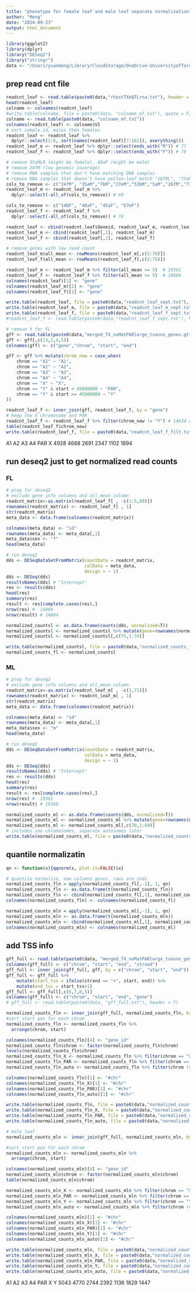 ```yaml
---
title: "phenotype for female leaf and male leaf separate normalization"
author: "Meng"
date: "2024-09-23"
output: html_document
---
```


```r
library(ggplot2)
library(dplyr)
library("DESeq2")
library("stringr")
data <- "/Users/yuanmeng/Library/CloudStorage/OneDrive-UniversityofToronto/Manuscripts/rumex_eqtl/"
```

## prep read cnt file
```r
readcnt_leaf <- read.table(paste0(data,"rhastTXeQTLrna.txt"), header = T)
head(readcnt_leaf)
colname <- colnames(readcnt_leaf)
#write.table(colname, file = paste0(data, "colname_mf.txt"), quote = F, row.names = F)
colname <- read.table(paste0(data, "colname_mf.txt"))
colnames(readcnt_leaf) <- colname$V1
# sort sample id, males then females
readcnt_leaf <- readcnt_leaf %>%
  dplyr::select(1:6, sort(names(readcnt_leaf)[7:161]), everything())
readcnt_leaf_m <- readcnt_leaf %>% dplyr::select(ends_with("M")) # 77
readcnt_leaf_f <- readcnt_leaf %>% dplyr::select(ends_with("F")) # 78

# remove 35aMLR (might be female), 40aF (might be male)
# remove 24fM (low genomic coverage)
# remove RNA samples that don't have matching DNA samples
# remove RNA samples that doesn't have pollen-leaf match "26fML", "73aML"
cols_to_remove <- c("24fM", "35aM","7bM","27eM","53bM","5aM","26fM","73aM")
readcnt_leaf_m <- readcnt_leaf_m %>%
  dplyr::select(-all_of(cols_to_remove)) # 69

cols_to_remove <- c("14bF", "40aF", "45aF", "67eF")
readcnt_leaf_f <- readcnt_leaf_f %>%
  dplyr::select(-all_of(cols_to_remove)) # 74

readcnt_leaf <- cbind(readcnt_leaf$Geneid, readcnt_leaf_m, readcnt_leaf_f)
readcnt_leaf_m <- cbind(readcnt_leaf[,1], readcnt_leaf_m)
readcnt_leaf_f <- cbind(readcnt_leaf[,1], readcnt_leaf_f)

# remove genes with low read count 
readcnt_leaf_m$all_mean <- rowMeans(readcnt_leaf_m[,c(2:70)])
readcnt_leaf_f$all_mean <- rowMeans(readcnt_leaf_f[,c(2:75)])

readcnt_leaf_m <- readcnt_leaf_m %>% filter(all_mean >= 5)  # 19361
readcnt_leaf_f <- readcnt_leaf_f %>% filter(all_mean >= 5)  # 18604
colnames(readcnt_leaf)[1] <- "gene"
colnames(readcnt_leaf_m)[1] <- "gene"
colnames(readcnt_leaf_f)[1] <- "gene"

write.table(readcnt_leaf, file = paste0(data,"readcnt_leaf_sept.txt"), row.names = FALSE, quote = F) # 37659
write.table(readcnt_leaf_m, file = paste0(data,"readcnt_leaf_m_sept.txt"), row.names = FALSE, quote = F)
write.table(readcnt_leaf_f, file = paste0(data,"readcnt_leaf_f_sept.txt"), row.names = FALSE, quote = F)
#readcnt_leaf_f <- read.table(paste0(data,"readcnt_leaf_f_sept.txt"), header = T, check.names = F)

# remove Y for FL
gff <- read.table(paste0(data,"merged_TX_noMatPARlarge_txanno_genes.gtf"))
gff <- gff[,c(13,1,4,5)]
colnames(gff) <- c("gene","chrom", "start", "end")

gff <- gff %>% mutate(chrom_new = case_when(
    chrom == "A1" ~ "A1",
    chrom == "A2" ~ "A2",
    chrom == "A3" ~ "A3",
    chrom == "A4" ~ "A4",
    chrom == "X" ~ "X",
    chrom == "Y" & start < 45000000 ~ "PAR",
    chrom == "Y" & start >= 45000000 ~ "Y"
))

readcnt_leaf_f <- inner_join(gff, readcnt_leaf_f, by = "gene")
# keep the X chromosome and PAR
readcnt_leaf_f <- readcnt_leaf_f %>% filter(chrom_new != "Y") # 14634 A 17630
table(readcnt_leaf_f$chrom_new)
write.table(readcnt_leaf_f, file = paste0(data,"readcnt_leaf_f_filt.txt"), row.names = FALSE, quote = F)
```
A1   A2   A3   A4  PAR    X 
4928 4668 2691 2347 1102 1894

## run deseq2 just to get normalized read counts
### FL
```r
# prep for deseq2
# exclude gene info columns and all_mean column
readcnt_matrix<-as.matrix(readcnt_leaf_f[ , -c(1:5,80)]) 
rownames(readcnt_matrix) <- readcnt_leaf_f[ , 1]
str(readcnt_matrix)
meta_data <- data.frame(colnames(readcnt_matrix))

colnames(meta_data) <- "id"
rownames(meta_data) <- meta_data[,1]
meta_data$sex <- "f"
head(meta_data)

# run deseq2
dds <- DESeqDataSetFromMatrix(countData = readcnt_matrix, 
                              colData = meta_data,
                              design = ~ 1)
dds <- DESeq(dds)
resultsNames(dds) # "Intercept"
res <- results(dds)
head(res)
summary(res)
result <- res[complete.cases(res),]
nrow(res) #  14804
nrow(result) # 14804

normalized_countsl <- as.data.frame(counts(dds, normalized=T))
normalized_countsl <- normalized_countsl %>% mutate(gene=rownames(normalized_countsl)) 
normalized_countsl <- normalized_countsl[,c(75,1:74)]

write.table(normalized_countsl, file = paste0(data,"normalized_counts_fl_sept.txt"), row.names = FALSE, quote = F)
normalized_counts_fl <- normalized_countsl
```

### ML
```r
# prep for deseq2
# exclude gene info columns and all_mean column
readcnt_matrix<-as.matrix(readcnt_leaf_m[ , -c(1,71)]) 
rownames(readcnt_matrix) <- readcnt_leaf_m[ , 1]
str(readcnt_matrix)
meta_data <- data.frame(colnames(readcnt_matrix))

colnames(meta_data) <- "id"
rownames(meta_data) <- meta_data[,1]
meta_data$sex <- "m"
head(meta_data)

# run deseq2
dds <- DESeqDataSetFromMatrix(countData = readcnt_matrix, 
                              colData = meta_data,
                              design = ~ 1)
dds <- DESeq(dds)
resultsNames(dds) # "Intercept"
res <- results(dds)
head(res)
summary(res)
result <- res[complete.cases(res),]
nrow(res) #  19361
nrow(result) # 19360

normalized_counts_ml <- as.data.frame(counts(dds, normalized=T))
normalized_counts_ml <- normalized_counts_ml %>% mutate(gene=rownames(normalized_counts_ml)) 
normalized_counts_ml <- normalized_counts_ml[,c(70,1:69)]
# includes sex chromosomes, separate autosomes later
write.table(normalized_counts_ml, file = paste0(data,"normalized_counts_ml_sept.txt"), row.names = FALSE, quote = F)
```


## quantile normalizatin
```r
qn <- function(x){qqnorm(x, plot.it=FALSE)$x}

# quantile normalize, now columns genes, rows are inds
normalized_counts_fln = apply(normalized_counts_fl[,-1], 1, qn)
normalized_counts_fln <- as.data.frame(t(normalized_counts_fln))
normalized_counts_fln <- cbind(normalized_counts_fl[,1], normalized_counts_fln)
colnames(normalized_counts_fln) <- colnames(normalized_counts_fl)

normalized_counts_mln = apply(normalized_counts_ml[,-1], 1, qn)
normalized_counts_mln <- as.data.frame(t(normalized_counts_mln))
normalized_counts_mln <- cbind(normalized_counts_ml[,1], normalized_counts_mln)
colnames(normalized_counts_mln) <- colnames(normalized_counts_ml)

```

## add TSS info
```r
gff_full <- read.table(paste0(data, "merged_TX_noMatPARlarge_txanno_gene_full.bed"))
colnames(gff_full) <- c("chrom", "start", "end", "strand")
gff_full <- inner_join(gff_full, gff, by = c("chrom", "start", "end"))
gff_full <- gff_full %>%
    mutate(start_tss = ifelse(strand == "+", start, end)) %>%
    mutate(end_tss = start_tss+1) 
gff_full <- gff_full[,c(6,7,8,5)]
colnames(gff_full) <- c("chrom", "start", "end", "gene")
# gff_full <- read.table(paste0(data, "gff_full.txt"), header = T)

normalized_counts_fln <- inner_join(gff_full, normalized_counts_fln, by = "gene")
#sort start pos for each chrom
normalized_counts_fln <- normalized_counts_fln %>%
  arrange(chrom, start) 

colnames(normalized_counts_fln)[4] <- "gene_id"
normalized_counts_fln$chrom <- factor(normalized_counts_fln$chrom)
levels(normalized_counts_fln$chrom)
normalized_counts_fln_X <- normalized_counts_fln %>% filter(chrom == "X") #1894
normalized_counts_fln_PAR <- normalized_counts_fln %>% filter(chrom == "PAR") #1102
normalized_counts_fln_auto <- normalized_counts_fln %>% filter(chrom != "PAR" & chrom != "X") #14634

colnames(normalized_counts_fln)[1] <- "#chr"
colnames(normalized_counts_fln_X)[1] <- "#chr"
colnames(normalized_counts_fln_PAR)[1] <- "#chr"
colnames(normalized_counts_fln_auto)[1] <- "#chr"

write.table(normalized_counts_fln, file = paste0(data,"normalized_counts_fln_X_PAR.bed"), row.names = FALSE, quote = F, sep = "\t")
write.table(normalized_counts_fln_X, file = paste0(data,"normalized_counts_fln_X.bed"), row.names = FALSE, quote = F, sep = "\t")
write.table(normalized_counts_fln_PAR, file = paste0(data,"normalized_counts_fln_PAR.bed"), row.names = FALSE, quote = F, sep = "\t")
write.table(normalized_counts_fln_auto, file = paste0(data,"normalized_counts_fln_auto.bed"), row.names = FALSE, quote = F, sep = "\t")

```

```r
# male leaf
normalized_counts_mln <- inner_join(gff_full, normalized_counts_mln, by = "gene")

#sort start pos for each chrom
normalized_counts_mln <- normalized_counts_mln %>%
  arrange(chrom, start) 

colnames(normalized_counts_mln)[4] <- "gene_id"
normalized_counts_mln$chrom <- factor(normalized_counts_mln$chrom)
table(normalized_counts_mln$chrom)

normalized_counts_mln_X <- normalized_counts_mln %>% filter(chrom == "X") # 1829
normalized_counts_mln_PAR <- normalized_counts_mln %>% filter(chrom == "PAR") # 1136
normalized_counts_mln_Y <- normalized_counts_mln %>% filter(chrom == "Y") # 1447
normalized_counts_mln_auto <- normalized_counts_mln %>% filter(chrom != "PAR" & chrom != "X" & chrom != "Y") # 14949

colnames(normalized_counts_mln)[1] <- "#chr"
colnames(normalized_counts_mln_X)[1] <- "#chr"
colnames(normalized_counts_mln_PAR)[1] <- "#chr"
colnames(normalized_counts_mln_Y)[1] <- "#chr"
colnames(normalized_counts_mln_auto)[1] <- "#chr"

write.table(normalized_counts_mln, file = paste0(data,"normalized_counts_mln_full.bed"), row.names = FALSE, quote = F, sep = "\t")
write.table(normalized_counts_mln_X, file = paste0(data,"normalized_counts_mln_X.bed"), row.names = FALSE, quote = F, sep = "\t")
write.table(normalized_counts_mln_PAR, file = paste0(data,"normalized_counts_mln_PAR.bed"), row.names = FALSE, quote = F, sep = "\t")
write.table(normalized_counts_mln_Y, file = paste0(data,"normalized_counts_mln_Y.bed"), row.names = FALSE, quote = F, sep = "\t")
write.table(normalized_counts_mln_auto, file = paste0(data,"normalized_counts_mln_auto.bed"), row.names = FALSE, quote = F, sep = "\t")
```
 A1   A2   A3   A4  PAR    X    Y 
5043 4770 2744 2392 1136 1829 1447
